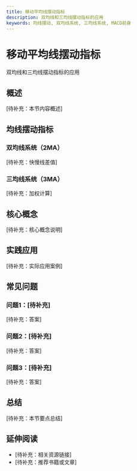 ```yaml
---
title: 移动平均线摆动指标
description: 双均线和三均线摆动指标的应用
keywords: 均线摆动, 双均线系统, 三均线系统, MACD前身
---
```


# 移动平均线摆动指标

双均线和三均线摆动指标的应用

## 概述

[待补充：本节内容概述]

## 均线摆动指标

### 双均线系统（2MA）
[待补充：快慢线差值]

### 三均线系统（3MA）
[待补充：加权计算]

## 核心概念

[待补充：核心概念说明]

## 实践应用

[待补充：实际应用案例]

## 常见问题

### 问题1：[待补充]
[待补充：答案]

### 问题2：[待补充]
[待补充：答案]

### 问题3：[待补充]
[待补充：答案]

## 总结

[待补充：本节要点总结]

## 延伸阅读

- [待补充：相关资源链接]
- [待补充：推荐书籍或文章]

